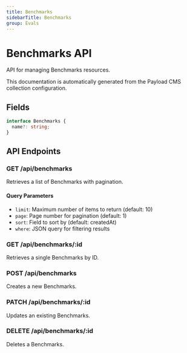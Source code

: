 ```yaml
---
title: Benchmarks
sidebarTitle: Benchmarks
group: Evals
---
```



# Benchmarks API

API for managing Benchmarks resources.

<Callout type="info">
  This documentation is automatically generated from the Payload CMS collection configuration.
</Callout>


## Fields

```typescript
interface Benchmarks {
  name?: string;
}
```




## API Endpoints

### GET /api/benchmarks
Retrieves a list of Benchmarks with pagination.

#### Query Parameters
- `limit`: Maximum number of items to return (default: 10)
- `page`: Page number for pagination (default: 1)
- `sort`: Field to sort by (default: createdAt)
- `where`: JSON query for filtering results

### GET /api/benchmarks/:id
Retrieves a single Benchmarks by ID.

### POST /api/benchmarks
Creates a new Benchmarks.

### PATCH /api/benchmarks/:id
Updates an existing Benchmarks.

### DELETE /api/benchmarks/:id
Deletes a Benchmarks.

